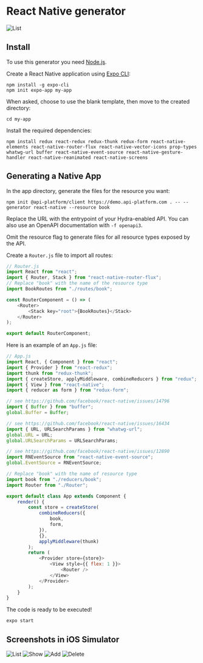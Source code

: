 # React Native generator

![List](images/react-native/create-client-react-native-list.png)

## Install

To use this generator you need [Node.js](https://nodejs.org/).

Create a React Native application using [Expo CLI](https://docs.expo.io/workflow/expo-cli/):

```console
npm install -g expo-cli
npm init expo-app my-app
```

When asked, choose to use the blank template, then move to the created directory:

```console
cd my-app
```

Install the required dependencies:

```console
npm install redux react-redux redux-thunk redux-form react-native-elements react-native-router-flux react-native-vector-icons prop-types whatwg-url buffer react-native-event-source react-native-gesture-handler react-native-reanimated react-native-screens
```

## Generating a Native App

In the app directory, generate the files for the resource you want:

```console
npm init @api-platform/client https://demo.api-platform.com . -- --generator react-native --resource book
```

Replace the URL with the entrypoint of your Hydra-enabled API.
You can also use an OpenAPI documentation with `-f openapi3`.

Omit the resource flag to generate files for all resource types exposed by the API.

Create a `Router.js` file to import all routes:

```javascript
// Router.js
import React from "react";
import { Router, Stack } from "react-native-router-flux";
// Replace "book" with the name of the resource type
import BookRoutes from "./routes/book";

const RouterComponent = () => (
    <Router>
        <Stack key="root">{BookRoutes}</Stack>
    </Router>
);

export default RouterComponent;
```

Here is an example of an `App.js` file:

```javascript
// App.js
import React, { Component } from "react";
import { Provider } from "react-redux";
import thunk from "redux-thunk";
import { createStore, applyMiddleware, combineReducers } from "redux";
import { View } from "react-native";
import { reducer as form } from "redux-form";

// see https://github.com/facebook/react-native/issues/14796
import { Buffer } from "buffer";
global.Buffer = Buffer;

// see https://github.com/facebook/react-native/issues/16434
import { URL, URLSearchParams } from "whatwg-url";
global.URL = URL;
global.URLSearchParams = URLSearchParams;

// see https://github.com/facebook/react-native/issues/12890
import RNEventSource from "react-native-event-source";
global.EventSource = RNEventSource;

// Replace "book" with the name of resource type
import book from "./reducers/book";
import Router from "./Router";

export default class App extends Component {
    render() {
        const store = createStore(
            combineReducers({
                book,
                form,
            }),
            {},
            applyMiddleware(thunk)
        );
        return (
            <Provider store={store}>
                <View style={{ flex: 1 }}>
                    <Router />
                </View>
            </Provider>
        );
    }
}
```

The code is ready to be executed!

```console
expo start
```

## Screenshots in iOS Simulator

![List](images/react-native/create-client-react-native-list.png) ![Show](images/react-native/create-client-react-native-show.png)
![Add](images/react-native/create-client-react-native-add.png) ![Delete](images/react-native/create-client-react-native-delete.png)
